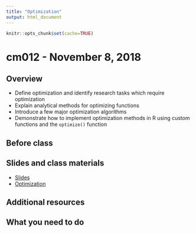 ```yaml
---
title: "Optimization"
output: html_document
---
```


```r
knitr::opts_chunk$set(cache=TRUE)
```

# cm012 - November 8, 2018

## Overview

* Define optimization and identify research tasks which require optimization
* Explain analytical methods for optimizing functions
* Introduce a few major optimization algorithms
* Demonstrate how to implement optimization methods in R using custom functions and the `optimize()` function

## Before class


## Slides and class materials

* [Slides](extras/cm012_slides.html)
* [Optimization](optimization.html)

## Additional resources

## What you need to do

